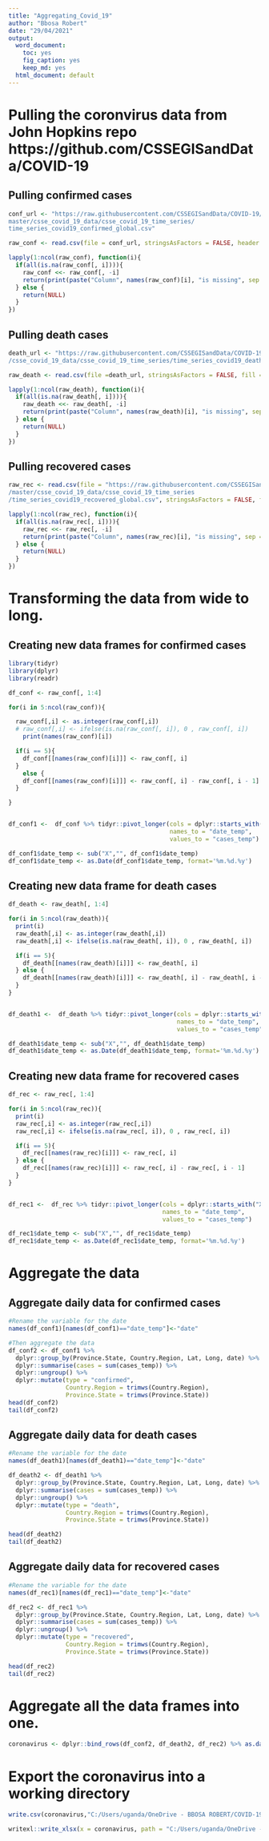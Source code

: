 ```yaml
---
title: "Aggregating_Covid_19"
author: "Bbosa Robert"
date: "29/04/2021"
output:
  word_document: 
    toc: yes
    fig_caption: yes
    keep_md: yes
  html_document: default
---
```


# Pulling the coronvirus data from John Hopkins repo https://github.com/CSSEGISandData/COVID-19

## Pulling confirmed cases

```r
conf_url <- "https://raw.githubusercontent.com/CSSEGISandData/COVID-19/
master/csse_covid_19_data/csse_covid_19_time_series/
time_series_covid19_confirmed_global.csv"

raw_conf <- read.csv(file = conf_url, stringsAsFactors = FALSE, header = TRUE)

lapply(1:ncol(raw_conf), function(i){
  if(all(is.na(raw_conf[, i]))){
    raw_conf <<- raw_conf[, -i]
    return(print(paste("Column", names(raw_conf)[i], "is missing", sep = " ")))
  } else {
    return(NULL)
  }
})
```

## Pulling death cases

```r
death_url <- "https://raw.githubusercontent.com/CSSEGISandData/COVID-19/master
/csse_covid_19_data/csse_covid_19_time_series/time_series_covid19_deaths_global.csv"

raw_death <- read.csv(file =death_url, stringsAsFactors = FALSE, fill =FALSE)

lapply(1:ncol(raw_death), function(i){
  if(all(is.na(raw_death[, i]))){
    raw_death <<- raw_death[, -i]
    return(print(paste("Column", names(raw_death)[i], "is missing", sep = " ")))
  } else {
    return(NULL)
  }
})
```

## Pulling recovered cases

```r
raw_rec <- read.csv(file = "https://raw.githubusercontent.com/CSSEGISandData/COVID-19
/master/csse_covid_19_data/csse_covid_19_time_series
/time_series_covid19_recovered_global.csv", stringsAsFactors = FALSE, fill =FALSE)

lapply(1:ncol(raw_rec), function(i){
  if(all(is.na(raw_rec[, i]))){
    raw_rec <<- raw_rec[, -i]
    return(print(paste("Column", names(raw_rec)[i], "is missing", sep = " ")))
  } else {
    return(NULL)
  }
})
```



# Transforming the data from wide to long.
## Creating new data frames for confirmed cases
```r
library(tidyr)
library(dplyr)
library(readr)

df_conf <- raw_conf[, 1:4]

for(i in 5:ncol(raw_conf)){

  raw_conf[,i] <- as.integer(raw_conf[,i])
  # raw_conf[,i] <- ifelse(is.na(raw_conf[, i]), 0 , raw_conf[, i])
    print(names(raw_conf)[i])

  if(i == 5){
    df_conf[[names(raw_conf)[i]]] <- raw_conf[, i]
  } 
    else {
    df_conf[[names(raw_conf)[i]]] <- raw_conf[, i] - raw_conf[, i - 1]
  }

}


df_conf1 <-  df_conf %>% tidyr::pivot_longer(cols = dplyr::starts_with("X"),
                                             names_to = "date_temp",
                                             values_to = "cases_temp")

df_conf1$date_temp <- sub("X","", df_conf1$date_temp)
df_conf1$date_temp <- as.Date(df_conf1$date_temp, format='%m.%d.%y')

```


## Creating new data frame for death cases

```r
df_death <- raw_death[, 1:4]

for(i in 5:ncol(raw_death)){
  print(i)
  raw_death[,i] <- as.integer(raw_death[,i])
  raw_death[,i] <- ifelse(is.na(raw_death[, i]), 0 , raw_death[, i])

  if(i == 5){
    df_death[[names(raw_death)[i]]] <- raw_death[, i]
  } else {
    df_death[[names(raw_death)[i]]] <- raw_death[, i] - raw_death[, i - 1]
  }
}


df_death1 <-  df_death %>% tidyr::pivot_longer(cols = dplyr::starts_with("X"),
                                               names_to = "date_temp",
                                               values_to = "cases_temp")

df_death1$date_temp <- sub("X","", df_death1$date_temp)
df_death1$date_temp <- as.Date(df_death1$date_temp, format='%m.%d.%y')

```

## Creating new data frame for recovered cases

```r
df_rec <- raw_rec[, 1:4]

for(i in 5:ncol(raw_rec)){
  print(i)
  raw_rec[,i] <- as.integer(raw_rec[,i])
  raw_rec[,i] <- ifelse(is.na(raw_rec[, i]), 0 , raw_rec[, i])

  if(i == 5){
    df_rec[[names(raw_rec)[i]]] <- raw_rec[, i]
  } else {
    df_rec[[names(raw_rec)[i]]] <- raw_rec[, i] - raw_rec[, i - 1]
  }
}


df_rec1 <-  df_rec %>% tidyr::pivot_longer(cols = dplyr::starts_with("X"),
                                           names_to = "date_temp",
                                           values_to = "cases_temp")

df_rec1$date_temp <- sub("X","", df_rec1$date_temp)
df_rec1$date_temp <- as.Date(df_rec1$date_temp, format='%m.%d.%y')

```



# Aggregate the data

## Aggregate daily data for confirmed cases

```r
#Rename the variable for the date
names(df_conf1)[names(df_conf1)=="date_temp"]<-"date"

#Then aggregate the data
df_conf2 <- df_conf1 %>%
  dplyr::group_by(Province.State, Country.Region, Lat, Long, date) %>%
  dplyr::summarise(cases = sum(cases_temp)) %>%
  dplyr::ungroup() %>%
  dplyr::mutate(type = "confirmed",
                Country.Region = trimws(Country.Region),
                Province.State = trimws(Province.State))
head(df_conf2)
tail(df_conf2)
```

## Aggregate daily data for death cases

```r
#Rename the variable for the date
names(df_death1)[names(df_death1)=="date_temp"]<-"date"

df_death2 <- df_death1 %>%
  dplyr::group_by(Province.State, Country.Region, Lat, Long, date) %>%
  dplyr::summarise(cases = sum(cases_temp)) %>%
  dplyr::ungroup() %>%
  dplyr::mutate(type = "death",
                Country.Region = trimws(Country.Region),
                Province.State = trimws(Province.State))

head(df_death2)
tail(df_death2)
```

## Aggregate daily data for recovered cases

```r

#Rename the variable for the date
names(df_rec1)[names(df_rec1)=="date_temp"]<-"date"

df_rec2 <- df_rec1 %>%
  dplyr::group_by(Province.State, Country.Region, Lat, Long, date) %>%
  dplyr::summarise(cases = sum(cases_temp)) %>%
  dplyr::ungroup() %>%
  dplyr::mutate(type = "recovered",
                Country.Region = trimws(Country.Region),
                Province.State = trimws(Province.State))

head(df_rec2)
tail(df_rec2)
```

# Aggregate all the data frames into one.

```r
coronavirus <- dplyr::bind_rows(df_conf2, df_death2, df_rec2) %>% as.data.frame()

```

# Export the coronavirus into a working directory

```r
write.csv(coronavirus,"C:/Users/uganda/OneDrive - BBOSA ROBERT/COVID-19/COVID-19_Data/Data/coronavirus.csv", row.names = FALSE)

writexl::write_xlsx(x = coronavirus, path = "C:/Users/uganda/OneDrive - BBOSA ROBERT/COVID-19/COVID-19_Data/Data/coronavirus.xlsx", col_names = TRUE)
```
